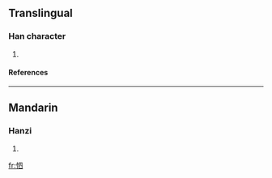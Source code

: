 ==Translingual==
===Han character===
{{Han char|rn=61|rad=心|as=05|sn=8|four=9600<sub>0</sub>|canj=心田金 (PWC)}}
# {{defn|Han|sort=心05}}
====References====
{{Han ref|kx=0382.150|dkj=10488|dj=0712.050|hdz=42286.030|uh=602C|ud=24620|bh=CCA7|bd=52391}}
----
==Mandarin==
===Hanzi===
{{cmn-hanzi|pin=[[xì]] ([[xi4]])|wg=hsi<sup>4</sup>}}
# {{defn|Mandarin}}

[[fr:怬]]